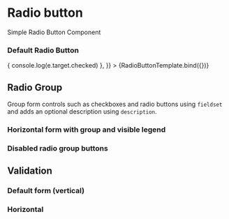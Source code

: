 


<Meta title="Components/Form/RadioButton" component={RadioButton} />

# Radio button

Simple Radio Button Component

### Default Radio Button

<Canvas>
  <Story
    name="RadioButton"
    parameters={{
      componentIds: ['component-radiobutton']
    }}
    args={{
      label: 'Radio Button',
      value: 'Button value',
      onChange: (e) => {
        console.log(e.target.checked)
      },
    }}
  >
    {RadioButtonTemplate.bind({})}
  </Story>
</Canvas>

## Radio Group

Group form controls such as checkboxes and radio buttons using `fieldset` and adds an optional description using `description`.

<Canvas>
  <form>
    <RadioGroup title="Radio Group" description="Radio Group Description">
      <RadioButton label="Radio Button 1" name="name" value="button1" />
      <RadioButton label="Radio Button 2" name="name" value="button2" />
    </RadioGroup>
  </form>
</Canvas>

### Horizontal form with group and visible legend

<Canvas>
  <form className="horizontal">
    <RadioGroup title="Radio Group" description="Radio Group Description">
      <RadioButton label="Radio Button 1" name="name" value="button1" />
      <RadioButton label="Radio Button 2" name="name" value="button2" />
    </RadioGroup>
  </form>
</Canvas>

### Disabled radio group buttons

<Canvas>
  <form>
    <RadioGroup title="Radio Group" description="Radio Group Description">
      <RadioButton label="Radio Button 1" name="name" value="button1" />
      <RadioButton label="Radio Button 2" name="name" value="button2" />
      <RadioButton label="Radio Button 3" name="name" value="button3" disabled />
      <RadioButton label="Radio Button 4" name="name" value="button4" disabled />
      <RadioButton label="Radio Button 5" name="name" value="button5" disabled />
    </RadioGroup>
  </form>
</Canvas>

## Validation

### Default form (vertical)

<Canvas>
  <form>
    <RadioGroup title="Radio Group" description="Radio Group Description" validator={{ message: 'neutral', indicator: 'info' }}>
      <RadioButton name="name1" label="Radio Button 1" value="button1" />
      <RadioButton name="name1" label="Radio Button 2" value="button2" />
    </RadioGroup>
    <RadioGroup title="Valid Radio Group" description="Radio Group Description" validator={{ message: 'valid', indicator: 'success' }}>
      <RadioButton name="name2" label="Radio Button 1" value="button1" />
      <RadioButton name="name2" label="Radio Button 2" value="button2" />
    </RadioGroup>
    <RadioGroup title="Invalid Radio Group" description="Radio Group Description" validator={{ message: 'Invalid', indicator: 'error' }}>
      <RadioButton name="name3" label="Radio Button 1" value="button1" />
      <RadioButton name="name3" label="Radio Button 2" value="button2" />
    </RadioGroup>
  </form>
</Canvas>

### Horizontal

<Canvas>
  <form className="horizontal">
    <RadioGroup title="Valid Radio Group" description="Radio Group Description" validator={{ message: 'valid', indicator: 'success' }}>
      <RadioButton name="name" label="One" value="button1" />
      <RadioButton name="name" label="Two" value="button2" />
    </RadioGroup>
    <RadioGroup title="Invalid Radio Group" description="Radio Group Description" validator={{ message: 'Invalid', indicator: 'error' }}>
      <RadioButton name="name1" label="One" value="button1" />
      <RadioButton name="name1" label="Two" value="button2" />
    </RadioGroup>
  </form>
</Canvas>

<ArgsTable of={RadioButton} />
